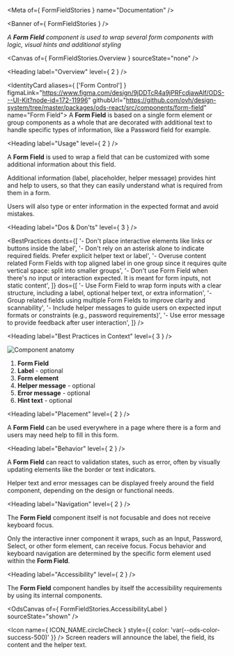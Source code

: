 
<Meta of={ FormFieldStories } name="Documentation" />

<Banner of={ FormFieldStories } />

_A **Form Field** component is used to wrap several form components with logic, visual hints and additional styling_

<Canvas of={ FormFieldStories.Overview } sourceState="none" />

<Heading label="Overview" level={ 2 } />

<IdentityCard aliases={ ['Form Control'] }
              figmaLink="https://www.figma.com/design/9jDDTcR4a9jPRFcdjawAlf/ODS---UI-Kit?node-id=172-11996"
              githubUrl="https://github.com/ovh/design-system/tree/master/packages/ods-react/src/components/form-field"
              name="Form Field">
  A **Form Field** is based on a single form element or group components as a whole that are decorated with additional
  text to handle specific types of information, like a Password field for example.
</IdentityCard>

<Heading label="Usage" level={ 2 } />

A **Form Field** is used to wrap a field that can be customized with some additional information about this field.

Additional information (label, placeholder, helper message) provides hint and help to users, so that they can easily understand what is required from them in a form.

Users will also type or enter information in the expected format and avoid mistakes.

<Heading label="Dos & Don'ts" level={ 3 } />

<BestPractices
  donts={[
    '- Don\'t place interactive elements like links or buttons inside the label',
    '- Don\'t rely on an asterisk alone to indicate required fields. Prefer explicit helper text or label',
    '- Overuse content related Form Fields with top aligned label in one group since it requires quite vertical space: split into smaller groups',
    '- Don\'t use Form Field when there\'s no input or interaction expected. It is meant for form inputs, not static content',
  ]}
  dos={[
    '- Use Form Field to wrap form inputs with a clear structure, including a label, optional helper text, or extra information',
    '- Group related fields using multiple Form Fields to improve clarity and scannability',
    '- Include helper messages to guide users on expected input formats or constraints (e.g., password requirements)',
    '- Use error message to provide feedback after user interaction',
  ]}
/>

<Heading label="Best Practices in Context" level={ 3 } />

![Component anatomy](components/form-field/anatomy.png "Component anatomy")

1. **Form Field**
2. **Label** - optional
3. **Form element**
4. **Helper message** - optional
5. **Error message** - optional
6. **Hint text** - optional

<Heading label="Placement" level={ 2 } />

A **Form Field** can be used everywhere in a page where there is a form and users may need help to fill in this form.

<Heading label="Behavior" level={ 2 } />

A **Form Field** can react to validation states, such as error, often by visually updating elements like the border or text indicators.

Helper text and error messages can be displayed freely around the field component, depending on the design or functional needs.

<Heading label="Navigation" level={ 2 } />

The **Form Field** component itself is not focusable and does not receive keyboard focus.

Only the interactive inner component it wraps, such as an Input, Password, Select, or other form element, can receive focus.
Focus behavior and keyboard navigation are determined by the specific form element used within the **Form Field**.

<Heading label="Accessibility" level={ 2 } />

The **Form Field** component handles by itself the accessibility requirements by using its internal components.

<OdsCanvas of={ FormFieldStories.AccessibilityLabel } sourceState="shown" />

<Icon name={ ICON_NAME.circleCheck }
      style={{ color: 'var(--ods-color-success-500)' }} /> Screen readers will announce the label, the field, its content and the helper text.

